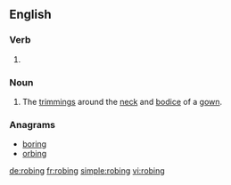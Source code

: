 ==English==

===Verb===
{{head|en}}

# {{present participle of|robe}}

===Noun===
{{en-noun|~}}

# {{cx|historical|mostly|plural|lang=en}} The [[trimming]]s around the [[neck]] and [[bodice]] of a [[gown]].

===Anagrams===
* [[boring#English|boring]]
* [[orbing#English|orbing]]

[[de:robing]]
[[fr:robing]]
[[simple:robing]]
[[vi:robing]]